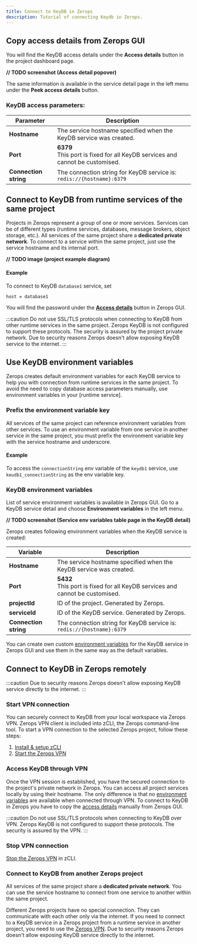 ```yaml
---
title: Connect to KeyDB in Zerops
description: Tutorial of connecting Keydb in Zerops.
---
```


## Copy access details from Zerops GUI

You will find the KeyDB access details under the **Access details** button in the project dashboard page.

**// TODO screenshot (Access detail popover)**

The same information is available in the service detail page in the left menu under the **Peek access details** button.

### KeyDB access parameters:

| Parameter             | Description                                                                      |
| --------------------- | -------------------------------------------------------------------------------- |
| **Hostname**          | The service hostname specified when the KeyDB service was created.               |
| **Port**              | **6379**<br/>This port is fixed for all KeyDB services and cannot be customised. |
| **Connection string** | The connection string for KeyDB service is:<br/>`redis://{hostname}:6379`        |

## Connect to KeyDB from runtime services of the same project

Projects in Zerops represent a group of one or more services. Services can be of different types (runtime services, databases, message brokers, object storage, etc.). All services of the same project share a **dedicated private network**. To connect to a service within the same project, just use the service hostname and its internal port.

**// TODO image (project example diagram)**

#### Example

To connect to KeyDB `database1` service, set

```
host = database1
```

You will find the password under the [**Access details**](#copy-access-details-from-zerops-gui) button in Zerops GUI.

:::caution
Do not use SSL/TLS protocols when connecting to KeyDB from other runtime services in the same project. Zerops KeyDB is not configured to support these protocols. The security is assured by the project private network. Due to security reasons Zerops doesn't allow exposing KeyDB service to the internet.
:::

## Use KeyDB environment variables

Zerops creates default environment variables for each KeyDB service to help you with connection from runtime services in the same project. To avoid the need to copy database access parameters manually, use environment variables in your [runtime service].

### Prefix the environment variable key

All services of the same project can reference environment variables from other services. To use an environment variable from one service in another service in the same project, you must prefix the environment variable key with the service hostname and underscore.

#### Example

To access the `connectionString` env variable of the `keydb1` service, use `keudb1_connectionString` as the env variable key.

### KeyDB environment variables

List of service environment variables is available in Zerops GUI. Go to a KeyDB service detail and choose **Environment variables** in the left menu.

**// TODO screenshot (Service env variables table page in the KeyDB detail)**

Zerops creates following environment variables when the KeyDB service is created:

| Variable              | Description                                                                      |
| --------------------- | -------------------------------------------------------------------------------- |
| **Hostname**          | The service hostname specified when the KeyDB service was created.               |
| **Port**              | **5432**<br/>This port is fixed for all KeyDB services and cannot be customised. |
| **projectId**         | ID of the project. Generated by Zerops.                                          |
| **serviceId**         | ID of the KeyDB service. Generated by Zerops.                                    |
| **Connection string** | The connection string for KeyDB service is:<br/>`redis://{hostname}:6379`        |

You can create own custom [environment variables](/features/env-variables) for the KeyDB service in Zerops GUI and use them in the same way as the default variables.

## Connect to KeyDB in Zerops remotely

:::caution
Due to security reasons Zerops doesn't allow exposing KeyDB service directly to the internet.
:::

### Start VPN connection

You can securely connect to KeyDB from your local workspace via Zerops VPN. Zerops VPN client is included into zCLI, the Zerops command-line tool. To start a VPN connection to the selected Zerops project, follow these steps:

1. [Install & setup zCLI](/references/cli)
2. [Start the Zerops VPN](/references/vpn#start-the-vpn)

### Access KeyDB through VPN

Once the VPN session is established, you have the secured connection to the project's private network in Zerops. You can access all project services locally by using their hostname. The only difference is that no [environment variables](#use-keydb-environment-variables) are available when connected through VPN. To connect to KeyDB in Zerops you have to copy the [access details](#copy-access-details-from-zerops-gui) manually from Zerops GUI.

:::caution
Do not use SSL/TLS protocols when connecting to KeyDB over VPN. Zerops KeyDB is not configured to support these protocols. The security is assured by the VPN.
:::

### Stop VPN connection

[Stop the Zerops VPN](/references/vpn#stop-the-vpn) in zCLI.

### Connect to KeyDB from another Zerops project

All services of the same project share a **dedicated private network**. You can use the service hostname to connect from one service to another within the same project.

Different Zerops projects have no special connection. They can communicate with each other only via the internet. If you need to connect to a KeyDB service in a Zerops project from a runtime service in another project, you need to use the [Zerops VPN](#access-keydb-through-vpn). Due to security reasons Zerops doesn't allow exposing KeyDB service directly to the internet.
